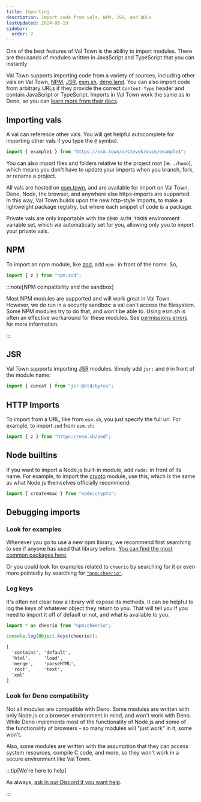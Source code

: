 ```yaml
---
title: Importing
description: Import code from vals, NPM, JSR, and URLs
lastUpdated: 2024-06-19
sidebar:
  order: 2
---
```


One of the best features of Val Town is the ability to import modules. There are thousands
of modules written in JavaScript and TypeScript that you can instantly

Val Town supports importing code from a variety of sources, including other vals on Val Town,
[NPM](https://www.npmjs.com/), [JSR](https://jsr.io), [esm.sh](https://esm.sh/), [deno.land](https://deno.land/x).
You can also import code from arbitrary URLs if they provide the correct `Content-Type` header
and contain JavaScript or TypeScript.
Imports in Val Town work the same as in Deno, so you can [learn more from their docs](https://docs.deno.com/runtime/manual/basics/modules/).

## Importing vals

A val can reference other vals. You will get helpful autocomplete for importing other vals if
you type the `@` symbol.

```ts
import { example1 } from "https://esm.town/v/stevekrouse/example1";
```

You can also import files and folders relative to the project root (ie. `./home`), which means you don't have to update your imports when you branch, fork, or rename a project.

All vals are hosted on [esm.town](/api/esm-town),
and are available for import on Val Town, Deno, Node, the browser, and anywhere else https-imports are supported.
In this way, Val Town builds upon the new http-style imports, to make a lightweight package registry,
but where each snippet of code is a package.

Private vals are only importable with the `DENO_AUTH_TOKEN` environment variable set, which we
automatically set for you, allowing only you to import your private vals.

## NPM

To import an npm module, like [zod](https://www.npmjs.com/package/zod), add
`npm:` in front of the name. So,

```ts
import { z } from "npm:zod";
```

:::note[NPM compatibility and the sandbox]

Most NPM modules are supported and will work great in Val Town. However,
we do run in a security sandbox: a val can't access the filesystem. Some
NPM modules try to do that, and won't be able to. Using esm.sh
is often an effective workaround for these modules. See
[permissions errors](/troubleshooting/permission-errors/) for more
information.

:::

## JSR

Val Town supports importing [JSR](https://jsr.io) modules. Simply add `jsr:` and `@` in front of the module name:

```ts
import { concat } from "jsr:@std/bytes";
```

## HTTP Imports

To import from a URL, like from `esm.sh`, you just specify the full url. For
example, to import `zod` from `esm.sh`:

```ts
import { z } from "https://esm.sh/zod";
```

## Node builtins

If you want to import a Node.js built-in module, add `node:` in front of its
name. For example, to import the
[crypto](https://nodejs.org/dist/latest-v20.x/docs/api/crypto.html) module, use
this, which is the same as what Node.js themselves officially recommend:

```ts
import { createHmac } from "node:crypto";
```

## Debugging imports

### Look for examples

Whenever you go to use a new npm library, we recommend first searching to see if
anyone has used that library before.
[You can find the most common packages here](https://www.val.town/examples/packages).

Or you could look for examples related to `cheerio` by searching for it or even
more pointedly by searching for [`"npm:cheerio"`](https://www.val.town/search?q=%22npm:cheerio%22).

### Log keys

It's often not clear how a library will expose its methods. It can be helpful to
log the keys of whatever object they return to you. That will tell you if you
need to import it off of default or not, and what is available to you.

```ts title="Example" val
import * as cheerio from "npm:cheerio";

console.log(Object.keys(cheerio));
```

```txt title="Logs"
[
  'contains', 'default',
  'html',     'load',
  'merge',    'parseHTML',
  'root',     'text',
  'xml'
]
```

### Look for Deno compatibility

Not all modules are compatible with Deno.
Some modules are written with only Node.js or a browser environment in mind, and
won't work with Deno. While Deno implements most of the functionality of Node.js
and some of the functionality of browsers - so many modules will "just work" in
it, some won't.

Also, some modules are written with the assumption that they can access system
resources, compile C code, and more, so they won't work in a secure environment
like Val Town.

:::tip[We're here to help]

As always, [ask in our Discord if you want help](/contact-us/contact-us).

:::
